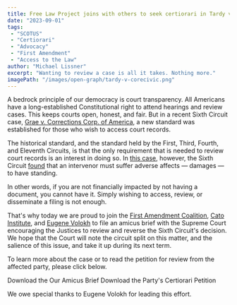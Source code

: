 ```yaml
---
title: Free Law Project joins with others to seek certiorari in Tardy v. CoreCivic
date: "2023-09-01"
tags:
 - "SCOTUS"
 - "Certiorari"
 - "Advocacy"
 - "First Amendment"
 - "Access to the Law"
author: "Michael Lissner"
excerpt: "Wanting to review a case is all it takes. Nothing more."
imagePath: "/images/open-graph/tardy-v-corecivic.png"
---
```


<p class="lead">A bedrock principle of our democracy is court transparency. All Americans have a long-established Constitutional right to attend hearings and review cases. This keeps courts open, honest, and fair. But in a recent Sixth Circuit case, <a href="https://www.courtlistener.com/docket/65755830/nikki-grae-v-corrections-corp-of-america/">Grae v. Corrections Corp. of America</a>, a new standard was established for those who wish to access court records.</p>

The historical standard, and the standard held by the First, Third, Fourth, and Eleventh Circuits, is that the only requirement that is needed to review court records is an interest in doing so. In [this case][case], however, the Sixth Circuit [found][op] that an intervenor must suffer adverse affects — damages — to have standing.

In other words, if you are not financially impacted by not having a document, you cannot have it. Simply wishing to access, review, or disseminate a filing is not enough.

That's why today we are proud to join the <a href="https://firstamendmentcoalition.org/">First Amendment Coalition</a>, <a href="https://www.cato.org">Cato Institute</a>, and <a href="https://law.ucla.edu/faculty/faculty-profiles/eugene-volokh">Eugene Volokh</a> to file an amicus brief with the Supreme Court encouraging the Justices to review and reverse the Sixth Circuit's decision. We hope that the Court will note the circuit split on this matter, and the salience of this issue, and take it up during its next term.

To learn more about the case or to read the petition for review from the affected party, please click below.

<p className="text-center">
  <PurpleButton href="/pdf/tardy-v-corecivic/amicus-brief-flp-et-al.pdf" size="lg">Download the Our Amicus Brief</PurpleButton>
  <PurpleButton href="/pdf/tardy-v-corecivic/certiorari-petition.pdf" size="lg">Download the Party's Certiorari Petition</PurpleButton>
</p>

We owe special thanks to Eugene Volokh for leading this effort.

[op]: https://storage.courtlistener.com/pdf/2023/01/13/nikki_grae_v._corrections_corp._of_am..pdf
[case]: https://www.courtlistener.com/docket/65755830/nikki-grae-v-corrections-corp-of-america/